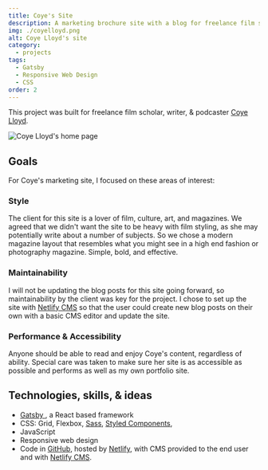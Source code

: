 ```yaml
---
title: Coye's Site
description: A marketing brochure site with a blog for freelance film scholar Coye Lloyd.
img: ./coyelloyd.png
alt: Coye Lloyd's site
category:
  - projects
tags:
  - Gatsby
  - Responsive Web Design
  - CSS
order: 2
---
```


This project was built for freelance film scholar, writer, & podcaster <a href="https://coyelloyd.com/" target="_blank" rel="noopener">
Coye Lloyd</a>.

![Coye Lloyd's home page](./coyelloyd.png)

## Goals

For Coye's marketing site, I focused on these areas of interest:

### Style

The client for this site is a lover of film, culture, art, and magazines. We agreed that we didn't want the site to be heavy with film styling, as she may potentially write about a number of subjects. So we chose a modern magazine layout that resembles what you might see in a high end fashion or photography magazine. Simple, bold, and effective.

### Maintainability

I will not be updating the blog posts for this site going forward, so maintainability by the client was key for the project. I chose to set up the site with <a href="https://www.netlify.com/" target="_blank" rel="noopener noreferrer">Netlify CMS</a> so that the user could create new blog posts on their own with a basic CMS editor and update the site.

### Performance & Accessibility

Anyone should be able to read and enjoy Coye's content, regardless of ability. Special care was taken to make sure her site is as accessible as possible and performs as well as my own portfolio site.

## Technologies, skills, & ideas

- <a href="https://www.gatsbyjs.com/" target="_blank" rel="noopener">
    Gatsby
  </a>
  , a React based framework
- CSS: Grid, Flexbox, <a href="https://sass-lang.com/" target="_blank" rel="noopener">Sass</a>, <a href="https://styled-components.com/" target="_blank" rel="noopener">Styled Components</a>,
- JavaScript
- Responsive web design
- Code in <a href="https://github.com/z336/portfolio" target="_blank" rel="noopener">GitHub</a>, hosted by <a href="https://www.netlify.com/" target="_blank" rel="noopener">Netlify</a>, with CMS provided to the end user and with <a href="https://www.netlifycms.org/" target="_blank" rel="noopener">Netlify CMS</a>.
